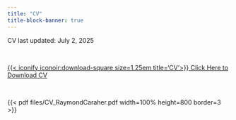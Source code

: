 ```yaml
---
title: "CV"
title-block-banner: true
---
```


CV last updated: July 2, 2025

<br>

[{{< iconify iconoir:download-square size=1.25em title='CV'>}} Click Here to Download CV](files/CV_RaymondCaraher.pdf){.btn .btn-outline-primary .btn role="button" data-toggle="tooltip" title="Click Here to Download CV"}

<br>

{{< pdf files/CV_RaymondCaraher.pdf width=100% height=800 border=3 >}}